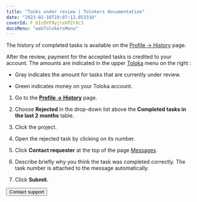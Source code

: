 ```yaml
---
title: "Tasks under review | Tolokers documentation"
date: "2023-02-18T19:07:12.053316"
coverId: F_bIcOYF9yjrxkPZrXc3
docsMenu: "webTolokersMenu"
---
```



<TolokersPriemkaContent1/>

The history of completed tasks is available on the [Profile → History](https://we.toloka.ai/profile/history) page.

<TolokersPriemkaContent2/>

After the review, payment for the accepted tasks is credited to your account. The amounts are indicated in the upper [Toloka](https://toloka.ai/tolokers/en/) menu  on the right <img src="https://tlkfrontprod.azureedge.net/portal-production/static/uploaded/images/1676733322566/1676733322566_original_svg.svg" alt="" />:

- Gray indicates the amount for tasks that are currently under review.

- Green indicates money on your Toloka account.

<TolokersPriemkaContent3/>

1. Go to the **[Profile → History](https://we.toloka.ai/profile/history)** page.

1. Choose **Rejected** in the drop-down list above the **Completed tasks in the last 2 months** table.

1. Click the project.

1. Open the rejected task by clicking on its number.

1. Click **Contact requester** at the top of the page [Messages](https://we.toloka.ai/messages).

1. Describe briefly why you think the task was completed correctly. The task number is attached to the message automatically.

1. Click **Submit**.

<TolokersPriemkaContent4/>

<Button themeColor="light" view="default" size="l" type="link" url="../troubleshooting/support?form-source=priemka">Contact support</Button>
